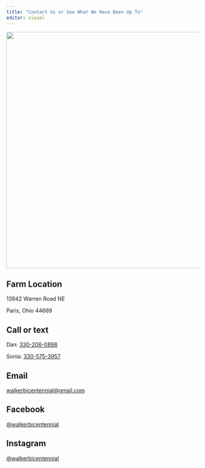 ```yaml
---
title: "Contact Us or See What We Have Been Up To"
editor: visual
---
```


![](images/20230514_192201.jpg){fig-align="center" width="619"}

## Farm Location

13942 Warren Road NE

Paris, Ohio 44669

## **Call or text**

Dan: [330-206-0898](tel:13302060898)

Sonia: [330-575-3957](tel:13305753957)

## **Email**

[walkerbicentennial\@gmail.com](mailto:walkerbicentennial@gmail.com)

## **Facebook**

[\@walkerbicentennial](https://www.facebook.com/walkerbicentennial)

## Instagram

[\@walkerbicentennial](https://www.instagram.com/walkerbicentennial/)
